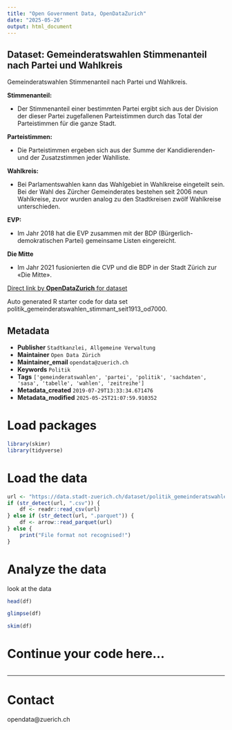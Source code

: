 ```yaml
---
title: "Open Government Data, OpenDataZurich"
date: "2025-05-26"
output: html_document
---
```


## Dataset: Gemeinderatswahlen Stimmenanteil nach Partei und Wahlkreis

Gemeinderatswahlen Stimmenanteil nach Partei und Wahlkreis.

**Stimmenanteil:**

-  Der Stimmenanteil einer bestimmten Partei ergibt sich aus der Division der dieser Partei zugefallenen
Parteistimmen durch das Total der Parteistimmen für die ganze Stadt.

 

[]()

**Parteistimmen:**

-  Die Parteistimmen ergeben sich aus der Summe der Kandidierenden- und der Zusatzstimmen jeder
Wahlliste.

 

[]()

**Wahlkreis:**

-  Bei Parlamentswahlen kann das Wahlgebiet in Wahlkreise eingeteilt sein. Bei der Wahl des Zürcher
Gemeinderates bestehen seit 2006 neun Wahlkreise, zuvor wurden analog zu den Stadtkreisen zwölf
Wahlkreise unterschieden.

 

[]()

**EVP:**

-  Im Jahr 2018 hat die EVP zusammen mit der BDP (Bürgerlich-demokratischen Partei) gemeinsame Listen
eingereicht.

 

[]()

**Die Mitte**

- Im Jahr 2021 fusionierten die CVP und die BDP in der Stadt Zürich zur «Die Mitte».

 

[]()



[Direct link by **OpenDataZurich** for dataset](https://data.stadt-zuerich.ch/dataset/politik_gemeinderatswahlen_stimmant_seit1913_od7000)

Auto generated R starter code for data set politik_gemeinderatswahlen_stimmant_seit1913_od7000.

## Metadata

- **Publisher** `Stadtkanzlei, Allgemeine Verwaltung`
- **Maintainer** `Open Data Zürich`
- **Maintainer_email** `opendata@zuerich.ch`
- **Keywords** `Politik`
- **Tags** `['gemeinderatswahlen', 'partei', 'politik', 'sachdaten', 'sasa', 'tabelle', 'wahlen', 'zeitreihe']`
- **Metadata_created** `2019-07-29T13:33:34.671476`
- **Metadata_modified** `2025-05-25T21:07:59.910352`


# Load packages

```r
library(skimr)
library(tidyverse)
```

# Load the data

```r
url <- "https://data.stadt-zuerich.ch/dataset/politik_gemeinderatswahlen_stimmant_seit1913_od7000/download/POL700OD7000.csv"
if (str_detect(url, ".csv")) {
    df <- readr::read_csv(url)
} else if (str_detect(url, ".parquet")) {
    df <- arrow::read_parquet(url)
} else {
    print("File format not recognised!")
}
```

# Analyze the data

look at the data
```r
head(df)
```

```r
glimpse(df)
```

```r
skim(df)
```

# Continue your code here...

```r

```

------------------------------------------------------------------------

# Contact

opendata@zuerich.ch

